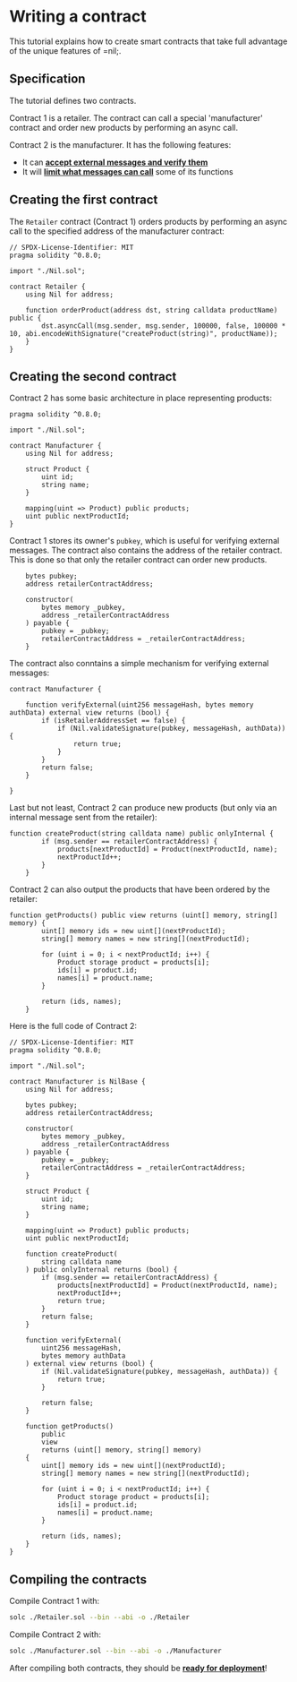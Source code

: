 # Writing a contract

This tutorial explains how to create smart contracts that take full advantage of the unique features of =nil;.

## Specification

The tutorial defines two contracts.

Contract 1 is a retailer. The contract can call a special 'manufacturer' contract and order new products by performing an async call.

Contract 2 is the manufacturer. It has the following features:

* It can [**accept external messages and verify them**](../essentials/receiving-ext-messages)
* It will [**limit what messages can call**](../../tools/sol-library/func-modifiers) some of its functions

## Creating the first contract

The `Retailer` contract (Contract 1) orders products by performing an async call to the specified address of the manufacturer contract:

```solidity showLineNumbers
// SPDX-License-Identifier: MIT
pragma solidity ^0.8.0;

import "./Nil.sol";

contract Retailer {
    using Nil for address;

    function orderProduct(address dst, string calldata productName) public {
        dst.asyncCall(msg.sender, msg.sender, 100000, false, 100000 * 10, abi.encodeWithSignature("createProduct(string)", productName));
    }
}
```

## Creating the second contract

Contract 2 has some basic architecture in place representing products:

```solidity showLineNumbers
pragma solidity ^0.8.0;

import "./Nil.sol";

contract Manufacturer {
    using Nil for address;

    struct Product {
        uint id;
        string name;
    }

    mapping(uint => Product) public products;
    uint public nextProductId;
}
```

Contract 1 stores its owner's `pubkey`, which is useful for verifying external messages. The contract also contains the address of the retailer contract. This is done so that only the retailer contract can order new products.

```solidity showLineNumbers
    bytes pubkey;
    address retailerContractAddress;

    constructor(
        bytes memory _pubkey,
        address _retailerContractAddress
    ) payable {
        pubkey = _pubkey;
        retailerContractAddress = _retailerContractAddress;
    }
```

The contract also conntains a simple mechanism for verifying external messages:

```solidity showLineNumbers
contract Manufacturer {

    function verifyExternal(uint256 messageHash, bytes memory authData) external view returns (bool) {
        if (isRetailerAddressSet == false) {
            if (Nil.validateSignature(pubkey, messageHash, authData)) {
                return true;
            }
        }
        return false;
    }

}
```

Last but not least, Contract 2 can produce new products (but only via an internal message sent from the retailer):

```solidity showLineNumbers
function createProduct(string calldata name) public onlyInternal {
        if (msg.sender == retailerContractAddress) {
            products[nextProductId] = Product(nextProductId, name);
            nextProductId++;
        }  
    }
```

Contract 2 can also output the products that have been ordered by the retailer:

```solidity showLineNumbers
function getProducts() public view returns (uint[] memory, string[] memory) {
        uint[] memory ids = new uint[](nextProductId);
        string[] memory names = new string[](nextProductId);

        for (uint i = 0; i < nextProductId; i++) {
            Product storage product = products[i];
            ids[i] = product.id;
            names[i] = product.name;
        }

        return (ids, names);
    }
```

Here is the full code of Contract 2:

```solidity showLineNumbers
// SPDX-License-Identifier: MIT
pragma solidity ^0.8.0;

import "./Nil.sol";

contract Manufacturer is NilBase {
    using Nil for address;

    bytes pubkey;
    address retailerContractAddress;

    constructor(
        bytes memory _pubkey,
        address _retailerContractAddress
    ) payable {
        pubkey = _pubkey;
        retailerContractAddress = _retailerContractAddress;
    }

    struct Product {
        uint id;
        string name;
    }

    mapping(uint => Product) public products;
    uint public nextProductId;

    function createProduct(
        string calldata name
    ) public onlyInternal returns (bool) {
        if (msg.sender == retailerContractAddress) {
            products[nextProductId] = Product(nextProductId, name);
            nextProductId++;
            return true;
        }
        return false;
    }

    function verifyExternal(
        uint256 messageHash,
        bytes memory authData
    ) external view returns (bool) {
        if (Nil.validateSignature(pubkey, messageHash, authData)) {
            return true;
        }

        return false;
    }

    function getProducts()
        public
        view
        returns (uint[] memory, string[] memory)
    {
        uint[] memory ids = new uint[](nextProductId);
        string[] memory names = new string[](nextProductId);

        for (uint i = 0; i < nextProductId; i++) {
            Product storage product = products[i];
            ids[i] = product.id;
            names[i] = product.name;
        }

        return (ids, names);
    }
}
```
## Compiling the contracts

Compile Contract 1 with:

```bash
solc ./Retailer.sol --bin --abi -o ./Retailer
```

Compile Contract 2 with:

```bash
solc ./Manufacturer.sol --bin --abi -o ./Manufacturer
```

After compiling both contracts, they should be [**ready for deployment**](./deploying-a-contract)!